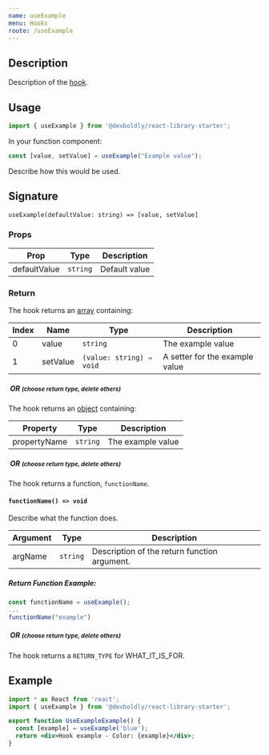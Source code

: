 ```yaml
---
name: useExample
menu: Hooks
route: /useExample
---
```



## Description

Description of the [hook](https://reactjs.org/docs/hooks-intro.html).

## Usage

```jsx
import { useExample } from '@devboldly/react-library-starter';
```

In your function component:

```jsx
const [value, setValue] = useExample("Example value");
```

Describe how this would be used.

## Signature

`useExample(defaultValue: string) => [value, setValue]`

### Props

| Prop | Type | Description |
|------|------|-------------|
| defaultValue | `string` | Default value |

### Return

The hook returns an [array](https://developer.mozilla.org/en-US/docs/Web/JavaScript/Reference/Global_Objects/Array) containing:

| Index | Name | Type | Description |
|-------|------|------|-------------|
| 0 | value | `string` | The example value |
| 1 | setValue | `(value: string) ⇒ void` | A setter for the example value |

<h5 style={{color: "red", background: "yellow"}}>&nbsp;OR <small>(choose return type, delete others)</small></h5>

The hook returns an [object](https://developer.mozilla.org/en-US/docs/Web/JavaScript/Reference/Global_Objects/Object) containing:

| Property | Type | Description |
|-------|------|-------------|
| propertyName | `string` | The example value |

<h5 style={{color: "red", background: "yellow"}}>&nbsp;OR <small>(choose return type, delete others)</small></h5>

The hook returns a function, `functionName`.

#### `functionName() => void`

Describe what the function does.

| Argument | Type | Description |
|----------|------|-------------|
| argName | `string` | Description of the return function argument. |

##### Return Function Example: 

```jsx
const functionName = useExample();
...
functionName("example")
```

<h5 style={{color: "red", background: "yellow"}}>&nbsp;OR <small>(choose return type, delete others)</small></h5>

The hook returns a `RETURN_TYPE` for WHAT_IT_IS_FOR.

## Example

<div style={{border: 'solid 2px #67788a', padding: '20px'}}>
  <UseExampleExample />
</div>

```jsx
import * as React from 'react';
import { useExample } from '@devboldly/react-library-starter';

export function UseExampleExample() {
  const [example] = useExample('blue');
  return <div>Hook example - Color: {example}</div>;
}
```